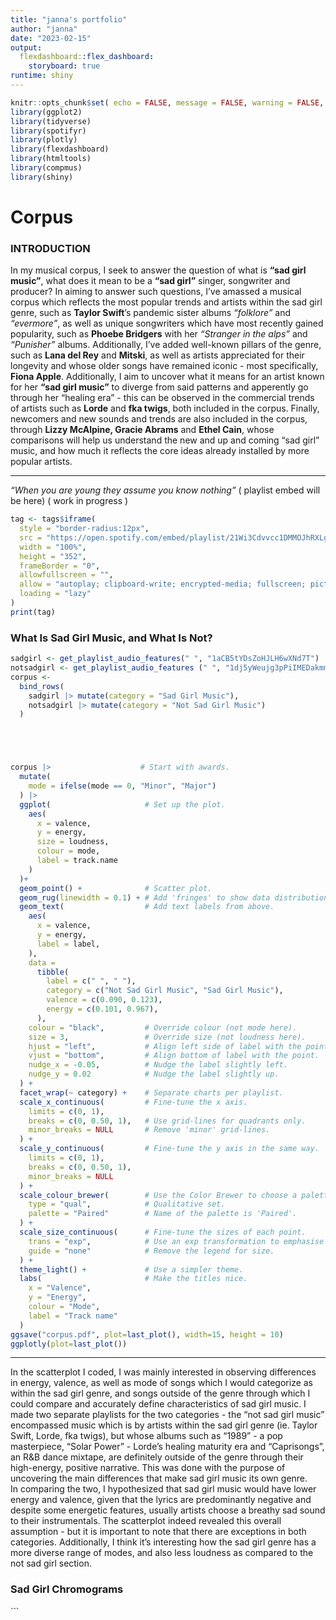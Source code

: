 ```yaml
---
title: "janna's portfolio"
author: "janna"
date: "2023-02-15"
output: 
  flexdashboard::flex_dashboard:
    storyboard: true 
runtime: shiny 
---
```



```r
knitr::opts_chunk$set( echo = FALSE, message = FALSE, warning = FALSE, results = FALSE)
library(ggplot2)
library(tidyverse)
library(spotifyr)
library(plotly)
library(flexdashboard)
library(htmltools)
library(compmus)
library(shiny)
```

Corpus {.storyboard}
=========================================


### INTRODUCTION 

In my musical corpus, I seek to answer the question of what is **"sad girl music"**, what does it mean to be a **"sad girl"** singer, songwriter and producer? In aiming to answer such questions, I've amassed a musical corpus which reflects the most popular trends and artists within the sad girl genre, such as **Taylor Swift**'s pandemic sister albums *"folklore"* and *"evermore"*, as well as unique songwriters which have most recently gained popularity, such as **Phoebe Bridgers** with her *"Stranger in the alps"* and *"Punisher"* albums. Additionally, I've added well-known pillars of the genre, such as **Lana del Rey** and **Mitski**, as well as artists appreciated for their longevity and whose older songs have remained iconic - most specifically, **Fiona Apple**. Additionally, I aim to uncover what it means for an artist known for her **"sad girl music"** to diverge from said patterns and apperently go through her "healing era" - this can be observed in the commercial trends of artists such as **Lorde** and **fka twigs**, both included in the corpus. Finally, newcomers and new sounds and trends are also included in the corpus, through **Lizzy McAlpine, Gracie Abrams** and **Ethel Cain**, whose comparisons will help us understand the new and up and coming "sad girl" music, and how much it reflects the core ideas already installed by more popular artists. 

*** 

*"When you are young they assume you know nothing" *
 ( playlist embed will be here) ( work in progress )
 
```r

tag <- tags$iframe(
  style = "border-radius:12px",
  src = "https://open.spotify.com/embed/playlist/21Wi3Cdvvcc1DMMOJhRXLg?utm_source=generator",
  width = "100%",
  height = "352",
  frameBorder = "0",
  allowfullscreen = "",
  allow = "autoplay; clipboard-write; encrypted-media; fullscreen; picture-in-picture",
  loading = "lazy"
)
print(tag)
```


### What Is Sad Girl Music, and What Is Not? 

```r

sadgirl <- get_playlist_audio_features(" ", "1aCB5tYDsZoHJLH6wXNd7T")
notsadgirl <- get_playlist_audio_features (" ", "1dj5yWeujg3pPiIMEDakmm")
corpus <-
  bind_rows(
    sadgirl |> mutate(category = "Sad Girl Music"),
    notsadgirl |> mutate(category = "Not Sad Girl Music")
  )





corpus |>                    # Start with awards.
  mutate(
    mode = ifelse(mode == 0, "Minor", "Major")
  ) |>
  ggplot(                     # Set up the plot.
    aes(
      x = valence,
      y = energy,
      size = loudness,
      colour = mode,
      label = track.name
    )
  )+
  geom_point() +              # Scatter plot.
  geom_rug(linewidth = 0.1) + # Add 'fringes' to show data distribution.
  geom_text(                  # Add text labels from above.
    aes(
      x = valence,
      y = energy,
      label = label,
    ),
    data = 
      tibble(
        label = c(" ", " "),
        category = c("Not Sad Girl Music", "Sad Girl Music"),
        valence = c(0.090, 0.123),
        energy = c(0.101, 0.967),
      ),
    colour = "black",         # Override colour (not mode here).
    size = 3,                 # Override size (not loudness here).
    hjust = "left",           # Align left side of label with the point.
    vjust = "bottom",         # Align bottom of label with the point.
    nudge_x = -0.05,          # Nudge the label slightly left.
    nudge_y = 0.02            # Nudge the label slightly up.
  ) +
  facet_wrap(~ category) +    # Separate charts per playlist.
  scale_x_continuous(         # Fine-tune the x axis.
    limits = c(0, 1),
    breaks = c(0, 0.50, 1),   # Use grid-lines for quadrants only.
    minor_breaks = NULL       # Remove 'minor' grid-lines.
  ) +
  scale_y_continuous(         # Fine-tune the y axis in the same way.
    limits = c(0, 1),
    breaks = c(0, 0.50, 1),
    minor_breaks = NULL
  ) +
  scale_colour_brewer(        # Use the Color Brewer to choose a palette.
    type = "qual",            # Qualitative set.
    palette = "Paired"        # Name of the palette is 'Paired'.
  ) +
  scale_size_continuous(      # Fine-tune the sizes of each point.
    trans = "exp",            # Use an exp transformation to emphasise loud.
    guide = "none"            # Remove the legend for size.
  ) +
  theme_light() +             # Use a simpler theme.
  labs(                       # Make the titles nice.
    x = "Valence",
    y = "Energy",
    colour = "Mode",
    label = "Track name"
  )
ggsave("corpus.pdf", plot=last_plot(), width=15, height = 10)
ggplotly(plot=last_plot())

```

***

In the scatterplot I coded, I was mainly interested in observing differences in energy, valence, as well as mode of songs which I would categorize as within the sad girl genre, and songs outside of the genre through which I could compare and accurately define characteristics of sad girl music. I made two separate playlists for the two categories - the "not sad girl music" encompassed music which is by artists within the sad girl genre (ie. Taylor Swift, Lorde, fka twigs), but whose albums such as "1989" - a pop masterpiece,  "Solar Power" - Lorde's healing maturity era and "Caprisongs", an R&B dance mixtape, are definitely outside of the genre through their high-energy, positive narrative. This was done with the purpose of uncovering the main differences that make sad girl music its own genre.  
In comparing the two, I hypothesized that sad girl music would have lower energy and valence, given that the lyrics are predominantly negative and despite some energetic features, usually artists choose a breathy sad sound to their instrumentals. The scatterplot indeed revealed this overall assumption - but it is important to note that there are exceptions in both categories. Additionally, I think it's interesting how the sad girl genre has a more diverse range of modes, and also less loudness as compared to the not sad girl section. 

### Sad Girl Chromograms 
```

